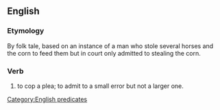 ==English==

===Etymology===
By folk tale, based on an instance of a man who stole several horses and the corn to feed them but in court only admitted to stealing the corn.

===Verb===
{{infl|en|verb|head=to [[acknowledge]] the [[corn]]}}

# {{idiom}} to cop a plea; to admit to a small error but not a larger one.

[[Category:English predicates]]